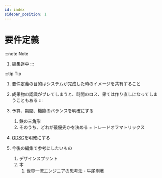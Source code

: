 ```yaml
---
id: index
sidebar_position: 1
---
```

# 要件定義

:::note Note
1. 編集途中
:::

:::tip Tip
1. 要件定義の目的はシステムが完成した時のイメージを共有すること
1. 成果物の認識がブレてしまうと、時間のロス、果ては作り直しになってしまうこともある
:::

1. 予算、期間、機能のバランスを明確にする
    1. 鉄の三角形
    1. そのうち、どれが最優先かを決める = トレードオフマトリックス
1. [ODSC](odsc)を明確にする
1. 今後の編集で参考にしたいもの
    1. デザインスプリント
    1. 本
        1. 世界一流エンジニアの思考法 - 牛尾剛著
